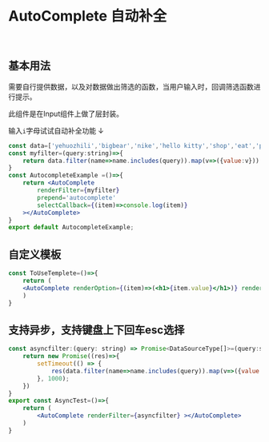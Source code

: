

<Meta title='Component|AutoComplete 自动补全' component={AutoComplete} />

<br/>

# AutoComplete 自动补全
<br/>

## 基本用法
需要自行提供数据，以及对数据做出筛选的函数，当用户输入时，回调筛选函数进行提示。

此组件是在Input组件上做了层封装。


输入`i`字母试试自动补全功能 ↓

```jsx
const data=['yehuozhili','bigbear','nike','hello kitty','shop','eat','pikaqiu','gobigger','dell'];
const myfilter=(query:string)=>{
    return data.filter(name=>name.includes(query)).map(v=>({value:v}))
}
const AutocompleteExample =()=>{
    return <AutoComplete 
        renderFilter={myfilter} 
        prepend='autocomplete'  
        selectCallback={(item)=>console.log(item)}
    ></AutoComplete>
}
export default AutocompleteExample;
```


<Preview>
<Story name='AutoComplete'> 
    <div style={{height:'300px'}}>
       <AutocompleteExample/>
    </div>
</Story>
</Preview>



## 自定义模板


```jsx
const ToUseTemplete=()=>{
    return (
    <AutoComplete renderOption={(item)=>(<h1>{item.value}</h1>)} renderFilter={myfilter}></AutoComplete>
    )
}
```


<Preview>
<Story name='AutoComplete2'> 
    <div style={{height:'300px'}}>
       <ToUseTemplete/>
    </div>
</Story>
</Preview>

## 支持异步，支持键盘上下回车esc选择

```jsx
const asyncfilter:(query: string) => Promise<DataSourceType[]>=(query:string)=>{
    return new Promise((res)=>{
        setTimeout(() => {
            res(data.filter(name=>name.includes(query)).map(v=>({value:v})))
        }, 1000);
    })
}
export const AsyncTest=()=>{
    return (
        <AutoComplete renderFilter={asyncfilter} ></AutoComplete>
    )
}
```


<Preview>
<Story name='AutoComplete async'> 
    <div style={{height:'300px'}}>
       <AsyncTest/>
    </div>
</Story>
</Preview>


<Props of={AutoComplete} />